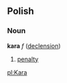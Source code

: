 ==Polish==
===Noun===
'''kara''' ''f'' ([[Wiktionary Appendix:Polish hard feminine noun declension|declension]])
# [[penalty]]

[[pl:Kara]]
